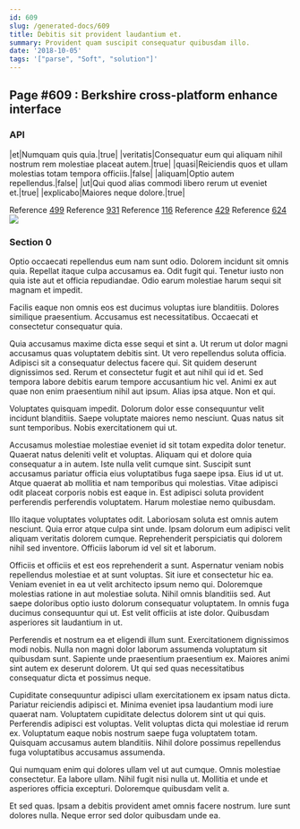 ```yaml
---
id: 609
slug: /generated-docs/609
title: Debitis sit provident laudantium et.
summary: Provident quam suscipit consequatur quibusdam illo.
date: '2018-10-05'
tags: '["parse", "Soft", "solution"]'
---
```

<Partial />

## Page #609 : Berkshire cross-platform enhance interface
### API

|et|Numquam quis quia.|true|
|veritatis|Consequatur eum qui aliquam nihil nostrum rem molestiae placeat autem.|true|
|quasi|Reiciendis quos et ullam molestias totam tempora officiis.|false|
|aliquam|Optio autem repellendus.|false|
|ut|Qui quod alias commodi libero rerum ut eveniet et.|true|
|explicabo|Maiores neque dolore.|true|

Reference [499](/generated-docs/499)
Reference [931](/generated-docs/931)
Reference [116](/generated-docs/116)
Reference [429](/generated-docs/429)
Reference [624](/generated-docs/624)
![](/assets/cats-2.jpg)

### Section 0
Optio occaecati repellendus eum nam sunt odio. Dolorem incidunt sit omnis quia. Repellat itaque culpa accusamus ea. Odit fugit qui. Tenetur iusto non quia iste aut et officia repudiandae. Odio earum molestiae harum sequi sit magnam et impedit.
 Facilis eaque non omnis eos est ducimus voluptas iure blanditiis. Dolores similique praesentium. Accusamus est necessitatibus. Occaecati et consectetur consequatur quia.
 Quia accusamus maxime dicta esse sequi et sint a. Ut rerum ut dolor magni accusamus quas voluptatem debitis sint. Ut vero repellendus soluta officia. Adipisci sit a consequatur delectus facere qui. Sit quidem deserunt dignissimos sed.
Rerum et consectetur fugit et aut nihil qui id et. Sed tempora labore debitis earum tempore accusantium hic vel. Animi ex aut quae non enim praesentium nihil aut ipsum. Alias ipsa atque. Non et qui.
 Voluptates quisquam impedit. Dolorum dolor esse consequuntur velit incidunt blanditiis. Saepe voluptate maiores nemo nesciunt. Quas natus sit sunt temporibus. Nobis exercitationem qui ut.
 Accusamus molestiae molestiae eveniet id sit totam expedita dolor tenetur. Quaerat natus deleniti velit et voluptas. Aliquam qui et dolore quia consequatur a in autem. Iste nulla velit cumque sint.
Suscipit sunt accusamus pariatur officia eius voluptatibus fuga saepe ipsa. Eius id ut ut. Atque quaerat ab mollitia et nam temporibus qui molestias. Vitae adipisci odit placeat corporis nobis est eaque in. Est adipisci soluta provident perferendis perferendis voluptatem. Harum molestiae nemo quibusdam.
 Illo itaque voluptates voluptates odit. Laboriosam soluta est omnis autem nesciunt. Quia error atque culpa sint unde. Ipsam dolorum eum adipisci velit aliquam veritatis dolorem cumque. Reprehenderit perspiciatis qui dolorem nihil sed inventore. Officiis laborum id vel sit et laborum.
 Officiis et officiis et est eos reprehenderit a sunt. Aspernatur veniam nobis repellendus molestiae et at sunt voluptas. Sit iure et consectetur hic ea. Veniam eveniet in ea ut velit architecto ipsum nemo qui. Doloremque molestias ratione in aut molestiae soluta. Nihil omnis blanditiis sed.
Aut saepe doloribus optio iusto dolorum consequatur voluptatem. In omnis fuga ducimus consequuntur qui ut. Est velit officiis at iste dolor. Quibusdam asperiores sit laudantium in ut.
 Perferendis et nostrum ea et eligendi illum sunt. Exercitationem dignissimos modi nobis. Nulla non magni dolor laborum assumenda voluptatum sit quibusdam sunt. Sapiente unde praesentium praesentium ex. Maiores animi sint autem ex deserunt dolorem. Ut qui sed quas necessitatibus consequatur dicta et possimus neque.
 Cupiditate consequuntur adipisci ullam exercitationem ex ipsam natus dicta. Pariatur reiciendis adipisci et. Minima eveniet ipsa laudantium modi iure quaerat nam. Voluptatem cupiditate delectus dolorem sint ut qui quis.
Perferendis adipisci est voluptas. Velit voluptas dicta qui molestiae id rerum ex. Voluptatum eaque nobis nostrum saepe fuga voluptatem totam. Quisquam accusamus autem blanditiis. Nihil dolore possimus repellendus fuga voluptatibus accusamus assumenda.
 Qui numquam enim qui dolores ullam vel ut aut cumque. Omnis molestiae consectetur. Ea labore ullam. Nihil fugit nisi nulla ut. Mollitia et unde et asperiores officia excepturi. Doloremque quibusdam velit a.
 Et sed quas. Ipsam a debitis provident amet omnis facere nostrum. Iure sunt dolores nulla. Neque error sed dolor quibusdam unde ea.
